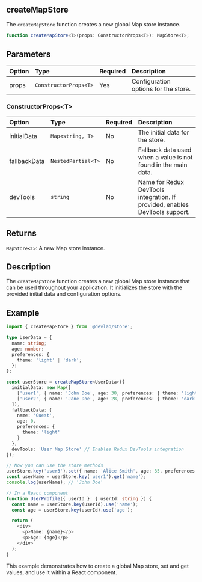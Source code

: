 ## createMapStore

The `createMapStore` function creates a new global Map store instance.

```typescript
function createMapStore<T>(props: ConstructorProps<T>): MapStore<T>;
```

## Parameters

| Option | Type                  | Required | Description                          |
| :----- | :-------------------- | :------- | :----------------------------------- |
| props  | `ConstructorProps<T>` | Yes      | Configuration options for the store. |

### ConstructorProps\<T>

| Option       | Type               | Required | Description                                                                 |
| :----------- | :----------------- | :------- | :-------------------------------------------------------------------------- |
| initialData  | `Map<string, T>`   | No       | The initial data for the store.                                             |
| fallbackData | `NestedPartial<T>` | No       | Fallback data used when a value is not found in the main data.              |
| devTools     | `string`           | No       | Name for Redux DevTools integration. If provided, enables DevTools support. |

## Returns

`MapStore<T>`: A new Map store instance.

## Description

The `createMapStore` function creates a new global Map store instance that can be used throughout your application. It initializes the store with the provided initial data and configuration options.

## Example

```typescript
import { createMapStore } from '@devlab/store';

type UserData = {
  name: string;
  age: number;
  preferences: {
    theme: 'light' | 'dark';
  };
};

const userStore = createMapStore<UserData>({
  initialData: new Map([
    ['user1', { name: 'John Doe', age: 30, preferences: { theme: 'light' } }],
    ['user2', { name: 'Jane Doe', age: 28, preferences: { theme: 'dark' } }]
  ]),
  fallbackData: {
    name: 'Guest',
    age: 0,
    preferences: {
      theme: 'light'
    }
  },
  devTools: 'User Map Store' // Enables Redux DevTools integration
});

// Now you can use the store methods
userStore.key('user3').set({ name: 'Alice Smith', age: 35, preferences: { theme: 'light' } });
const userName = userStore.key('user1').get('name');
console.log(userName); // 'John Doe'

// In a React component
function UserProfile({ userId }: { userId: string }) {
  const name = userStore.key(userId).use('name');
  const age = userStore.key(userId).use('age');

  return (
    <div>
      <p>Name: {name}</p>
      <p>Age: {age}</p>
    </div>
  );
}
```

This example demonstrates how to create a global Map store, set and get values, and use it within a React component.
